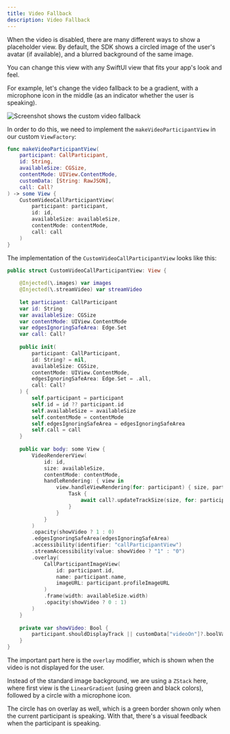 ```yaml
---
title: Video Fallback
description: Video Fallback
---
```


When the video is disabled, there are many different ways to show a placeholder view. By default, the SDK shows a circled image of the user's avatar (if available), and a blurred background of the same image.

You can change this view with any SwiftUI view that fits your app's look and feel.

For example, let's change the video fallback to be a gradient, with a microphone icon in the middle (as an indicator whether the user is speaking).

![Screenshot shows the custom video fallback](../assets/cookbook_gradient.png)

In order to do this, we need to implement the `makeVideoParticipantView` in our custom `ViewFactory`:

```swift
func makeVideoParticipantView(
    participant: CallParticipant,
    id: String,
    availableSize: CGSize,
    contentMode: UIView.ContentMode,
    customData: [String: RawJSON],
    call: Call?
) -> some View {
    CustomVideoCallParticipantView(
        participant: participant,
        id: id,
        availableSize: availableSize,
        contentMode: contentMode,
        call: call
    )
}
```

The implementation of the `CustomVideoCallParticipantView` looks like this:

```swift
public struct CustomVideoCallParticipantView: View {
    
    @Injected(\.images) var images
    @Injected(\.streamVideo) var streamVideo
        
    let participant: CallParticipant
    var id: String
    var availableSize: CGSize
    var contentMode: UIView.ContentMode
    var edgesIgnoringSafeArea: Edge.Set
    var call: Call?
    
    public init(
        participant: CallParticipant,
        id: String? = nil,
        availableSize: CGSize,
        contentMode: UIView.ContentMode,
        edgesIgnoringSafeArea: Edge.Set = .all,
        call: Call?
    ) {
        self.participant = participant
        self.id = id ?? participant.id
        self.availableSize = availableSize
        self.contentMode = contentMode
        self.edgesIgnoringSafeArea = edgesIgnoringSafeArea
        self.call = call
    }
    
    public var body: some View {
        VideoRendererView(
            id: id,
            size: availableSize,
            contentMode: contentMode,
            handleRendering: { view in
                view.handleViewRendering(for: participant) { size, participant in
                    Task {
                        await call?.updateTrackSize(size, for: participant)
                    }
                }
            }
        )
        .opacity(showVideo ? 1 : 0)
        .edgesIgnoringSafeArea(edgesIgnoringSafeArea)
        .accessibility(identifier: "callParticipantView")
        .streamAccessibility(value: showVideo ? "1" : "0")
        .overlay(
            CallParticipantImageView(
                id: participant.id,
                name: participant.name,
                imageURL: participant.profileImageURL
            )
            .frame(width: availableSize.width)
            .opacity(showVideo ? 0 : 1)
        )
    }
    
    private var showVideo: Bool {
        participant.shouldDisplayTrack || customData["videoOn"]?.boolValue == true
    }
}
```

The important part here is the `overlay` modifier, which is shown when the video is not displayed for the user.

Instead of the standard image background, we are using a `ZStack` here, where first view is the `LinearGradient` (using green and black colors), followed by a circle with a microphone icon. 

The circle has on overlay as well, which is a green border shown only when the current participant is speaking. With that, there's a visual feedback when the participant is speaking.